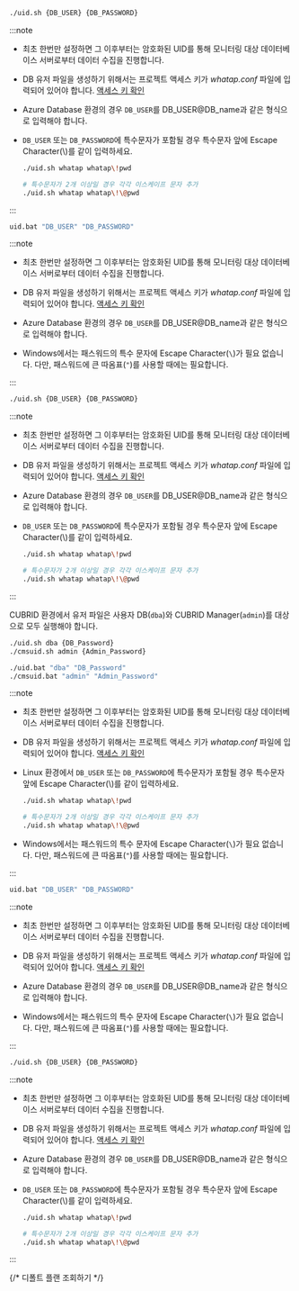 <section>

<Xclude product="oracle-pro,cubrid,mssql">

<Tabs groupId='os'>

<TabItem value="linux" label="Linux" default>

```bash title="BASH"
./uid.sh {DB_USER} {DB_PASSWORD}
```

:::note

* 최초 한번만 설정하면 그 이후부터는 암호화된 UID를 통해 모니터링 대상 데이터베이스 서버로부터 데이터 수집을 진행합니다.
* DB 유저 파일을 생성하기 위해서는 프로젝트 액세스 키가 *whatap.conf* 파일에 입력되어 있어야 합니다. [액세스 키 확인](#check-accesskey)
* Azure Database 환경의 경우 `DB_USER`를 DB_USER@DB_name과 같은 형식으로 입력해야 합니다.
* `DB_USER` 또는 `DB_PASSWORD`에 특수문자가 포함될 경우 특수문자 앞에 Escape Character(\\)를 같이 입력하세요.

  ```bash title='Example'
  ./uid.sh whatap whatap\!pwd
  
  # 특수문자가 2개 이상일 경우 각각 이스케이프 문자 추가
  ./uid.sh whatap whatap\!\@pwd
  ```

:::

</TabItem>
<TabItem value="windows" label="Windows">

```bash title="CMD"
uid.bat "DB_USER" "DB_PASSWORD"
```

:::note

* 최초 한번만 설정하면 그 이후부터는 암호화된 UID를 통해 모니터링 대상 데이터베이스 서버로부터 데이터 수집을 진행합니다.

* DB 유저 파일을 생성하기 위해서는 프로젝트 액세스 키가 *whatap.conf* 파일에 입력되어 있어야 합니다. [액세스 키 확인](#check-accesskey)

* Azure Database 환경의 경우 `DB_USER`를 DB_USER@DB_name과 같은 형식으로 입력해야 합니다.

* Windows에서는 패스워드의 특수 문자에 Escape Character(`\`)가 필요 없습니다. 다만, 패스워드에 큰 따옴표(`"`)를 사용할 때에는 필요합니다.

:::

</TabItem>
</Tabs>

</Xclude>

<InDoc product="oracle-pro">

```bash title="BASH"
./uid.sh {DB_USER} {DB_PASSWORD}
```

:::note

* 최초 한번만 설정하면 그 이후부터는 암호화된 UID를 통해 모니터링 대상 데이터베이스 서버로부터 데이터 수집을 진행합니다.
* DB 유저 파일을 생성하기 위해서는 프로젝트 액세스 키가 *whatap.conf* 파일에 입력되어 있어야 합니다. [액세스 키 확인](#check-accesskey)
* Azure Database 환경의 경우 `DB_USER`를 DB_USER@DB_name과 같은 형식으로 입력해야 합니다.
* `DB_USER` 또는 `DB_PASSWORD`에 특수문자가 포함될 경우 특수문자 앞에 Escape Character(\\)를 같이 입력하세요.

  ```bash title='Example'
  ./uid.sh whatap whatap\!pwd
  
  # 특수문자가 2개 이상일 경우 각각 이스케이프 문자 추가
  ./uid.sh whatap whatap\!\@pwd
  ```

:::

</InDoc>

<InDoc product="cubrid">

CUBRID 환경에서 유저 파일은 사용자 DB(`dba`)와 CUBRID Manager(`admin`)를 대상으로 모두 실행해야 합니다.

<Tabs groupId='os'>

<TabItem value="linux" label="Linux" default>

```bash title="BASH"
./uid.sh dba {DB_Password}
./cmsuid.sh admin {Admin_Password}
```

</TabItem>
<TabItem value="windows" label="Windows">

```bash title="CMD"
./uid.bat "dba" "DB_Password"
./cmsuid.bat "admin" "Admin_Password"
```

</TabItem>
</Tabs>

:::note

* 최초 한번만 설정하면 그 이후부터는 암호화된 UID를 통해 모니터링 대상 데이터베이스 서버로부터 데이터 수집을 진행합니다.

* DB 유저 파일을 생성하기 위해서는 프로젝트 액세스 키가 *whatap.conf* 파일에 입력되어 있어야 합니다. [액세스 키 확인](#check-accesskey)

* Linux 환경에서 `DB_USER` 또는 `DB_PASSWORD`에 특수문자가 포함될 경우 특수문자 앞에 Escape Character(\\)를 같이 입력하세요.

  ```bash title='Example'
  ./uid.sh whatap whatap\!pwd
  
  # 특수문자가 2개 이상일 경우 각각 이스케이프 문자 추가
  ./uid.sh whatap whatap\!\@pwd
  ```

* Windows에서는 패스워드의 특수 문자에 Escape Character(`\`)가 필요 없습니다. 다만, 패스워드에 큰 따옴표(`"`)를 사용할 때에는 필요합니다.

:::

</InDoc>

<InDoc product="mssql">

<Tabs groupId='os'>

<TabItem value="windows" label="Windows">

```bash title="CMD"
uid.bat "DB_USER" "DB_PASSWORD"
```

:::note

* 최초 한번만 설정하면 그 이후부터는 암호화된 UID를 통해 모니터링 대상 데이터베이스 서버로부터 데이터 수집을 진행합니다.

* DB 유저 파일을 생성하기 위해서는 프로젝트 액세스 키가 *whatap.conf* 파일에 입력되어 있어야 합니다. [액세스 키 확인](#check-accesskey)

* Azure Database 환경의 경우 `DB_USER`를 DB_USER@DB_name과 같은 형식으로 입력해야 합니다.

* Windows에서는 패스워드의 특수 문자에 Escape Character(`\`)가 필요 없습니다. 다만, 패스워드에 큰 따옴표(`"`)를 사용할 때에는 필요합니다.

:::

</TabItem>
<TabItem value="linux" label="Linux" default>

```bash title="BASH"
./uid.sh {DB_USER} {DB_PASSWORD}
```

:::note

* 최초 한번만 설정하면 그 이후부터는 암호화된 UID를 통해 모니터링 대상 데이터베이스 서버로부터 데이터 수집을 진행합니다.

* DB 유저 파일을 생성하기 위해서는 프로젝트 액세스 키가 *whatap.conf* 파일에 입력되어 있어야 합니다. [액세스 키 확인](#check-accesskey)

* Azure Database 환경의 경우 `DB_USER`를 DB_USER@DB_name과 같은 형식으로 입력해야 합니다.

* `DB_USER` 또는 `DB_PASSWORD`에 특수문자가 포함될 경우 특수문자 앞에 Escape Character(\\)를 같이 입력하세요.

  ```bash title='Example'
  ./uid.sh whatap whatap\!pwd
  
  # 특수문자가 2개 이상일 경우 각각 이스케이프 문자 추가
  ./uid.sh whatap whatap\!\@pwd
  ```

:::

</TabItem>
</Tabs>

</InDoc>

<InDoc product="oracle,oracle-v1,tibero,cubrid,cubrid-v1,mssql,mssql-v1,mysql,altibase,altibase-v1,postgresql">

{/* 디폴트 플랜 조회하기 */}


<CheckDefaultPlan level={4} />

</InDoc>

</section>